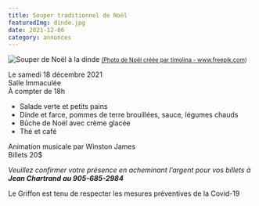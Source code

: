 ```yaml
---
title: Souper traditionnel de Noël
featuredImg: dinde.jpg
date: 2021-12-06
category: annonces
---
```


![Souper de Noël à la dinde](dinde.jpg)
<small class="mb-5 text-center d-block"><a href='https://www.freepik.com/photos/christmas'>(Photo de Noël créée par timolina - www.freepik.com)</a></small>

<div class="text-center font-weight-bold mb-2">Le samedi 18 décembre 2021</div>
<div class="text-center font-weight-bold mb-2">Salle Immaculée</div>
<div class="text-center font-weight-bold mb-4">À compter de 18h</div>

- Salade verte et petits pains
- Dinde et farce, pommes de terre brouillées, sauce, légumes chauds
- Bûche de Noël avec crème glacée
- Thé et café

<div class="text-center font-weight-bold mb-2">Animation musicale par Winston James</div>
<div class="text-center font-weight-bold mb-4">Billets 20$</div>

_Veuillez confirmer votre présence en acheminant l’argent pour vos billets à **Jean Chartrand au 905-685-2984**_

Le Griffon est tenu de respecter les mesures préventives de la Covid-19

<Patrimoine />